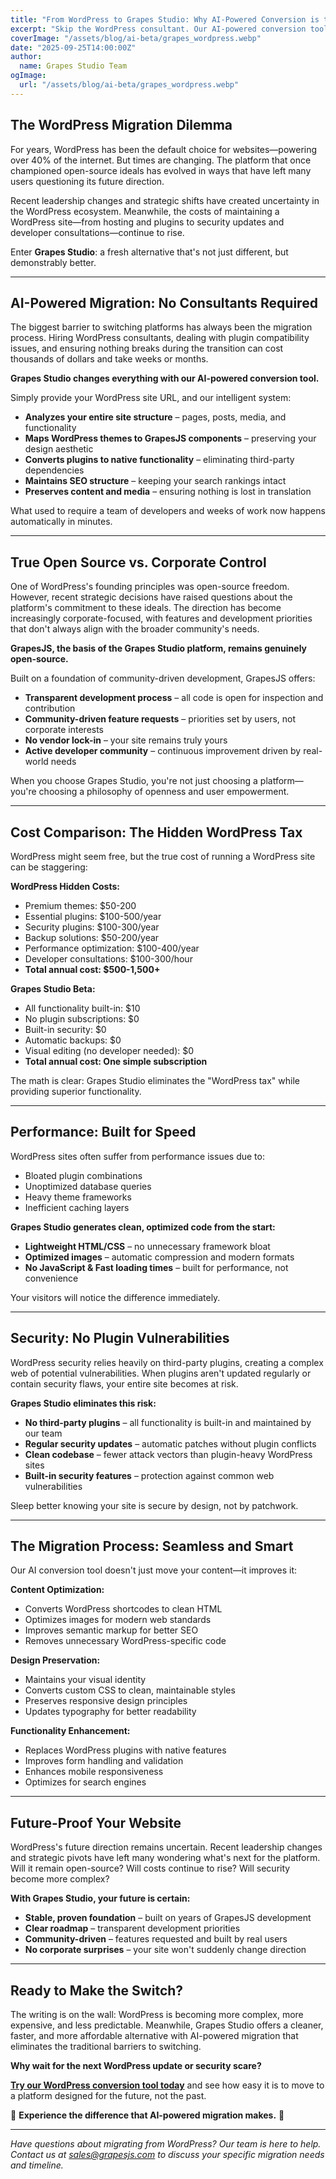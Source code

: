 ```yaml
---
title: "From WordPress to Grapes Studio: Why AI-Powered Conversion is the Future"
excerpt: "Skip the WordPress consultant. Our AI-powered conversion tool seamlessly migrates your WordPress site to Grapes Studio, giving you more control, lower costs, and true open-source freedom."
coverImage: "/assets/blog/ai-beta/grapes_wordpress.webp"
date: "2025-09-25T14:00:00Z"
author:
  name: Grapes Studio Team
ogImage:
  url: "/assets/blog/ai-beta/grapes_wordpress.webp"
---
```


## The WordPress Migration Dilemma

For years, WordPress has been the default choice for websites—powering over 40% of the internet. But times are changing. The platform that once championed open-source ideals has evolved in ways that have left many users questioning its future direction.

Recent leadership changes and strategic shifts have created uncertainty in the WordPress ecosystem. Meanwhile, the costs of maintaining a WordPress site—from hosting and plugins to security updates and developer consultations—continue to rise.

Enter **Grapes Studio**: a fresh alternative that's not just different, but demonstrably better.

---

## AI-Powered Migration: No Consultants Required

The biggest barrier to switching platforms has always been the migration process. Hiring WordPress consultants, dealing with plugin compatibility issues, and ensuring nothing breaks during the transition can cost thousands of dollars and take weeks or months.

**Grapes Studio changes everything with our AI-powered conversion tool.**

Simply provide your WordPress site URL, and our intelligent system:

- **Analyzes your entire site structure** – pages, posts, media, and functionality
- **Maps WordPress themes to GrapesJS components** – preserving your design aesthetic
- **Converts plugins to native functionality** – eliminating third-party dependencies
- **Maintains SEO structure** – keeping your search rankings intact
- **Preserves content and media** – ensuring nothing is lost in translation

What used to require a team of developers and weeks of work now happens automatically in minutes.

---

## True Open Source vs. Corporate Control

One of WordPress's founding principles was open-source freedom. However, recent strategic decisions have raised questions about the platform's commitment to these ideals. The direction has become increasingly corporate-focused, with features and development priorities that don't always align with the broader community's needs.

**GrapesJS, the basis of the Grapes Studio platform, remains genuinely open-source.**

Built on a foundation of community-driven development, GrapesJS offers:

- **Transparent development process** – all code is open for inspection and contribution
- **Community-driven feature requests** – priorities set by users, not corporate interests
- **No vendor lock-in** – your site remains truly yours
- **Active developer community** – continuous improvement driven by real-world needs

When you choose Grapes Studio, you're not just choosing a platform—you're choosing a philosophy of openness and user empowerment.

---

## Cost Comparison: The Hidden WordPress Tax

WordPress might seem free, but the true cost of running a WordPress site can be staggering:

**WordPress Hidden Costs:**
- Premium themes: $50-200
- Essential plugins: $100-500/year
- Security plugins: $100-300/year
- Backup solutions: $50-200/year
- Performance optimization: $100-400/year
- Developer consultations: $100-300/hour
- **Total annual cost: $500-1,500+**

**Grapes Studio Beta:**
- All functionality built-in: $10
- No plugin subscriptions: $0
- Built-in security: $0
- Automatic backups: $0
- Visual editing (no developer needed): $0
- **Total annual cost: One simple subscription**

The math is clear: Grapes Studio eliminates the "WordPress tax" while providing superior functionality.

---

## Performance: Built for Speed

WordPress sites often suffer from performance issues due to:

- Bloated plugin combinations
- Unoptimized database queries
- Heavy theme frameworks
- Inefficient caching layers

**Grapes Studio generates clean, optimized code from the start:**

- **Lightweight HTML/CSS** – no unnecessary framework bloat
- **Optimized images** – automatic compression and modern formats
- **No JavaScript & Fast loading times** – built for performance, not convenience

Your visitors will notice the difference immediately.

---

## Security: No Plugin Vulnerabilities

WordPress security relies heavily on third-party plugins, creating a complex web of potential vulnerabilities. When plugins aren't updated regularly or contain security flaws, your entire site becomes at risk.

**Grapes Studio eliminates this risk:**

- **No third-party plugins** – all functionality is built-in and maintained by our team
- **Regular security updates** – automatic patches without plugin conflicts
- **Clean codebase** – fewer attack vectors than plugin-heavy WordPress sites
- **Built-in security features** – protection against common web vulnerabilities

Sleep better knowing your site is secure by design, not by patchwork.

---

## The Migration Process: Seamless and Smart

Our AI conversion tool doesn't just move your content—it improves it:

**Content Optimization:**
- Converts WordPress shortcodes to clean HTML
- Optimizes images for modern web standards
- Improves semantic markup for better SEO
- Removes unnecessary WordPress-specific code

**Design Preservation:**
- Maintains your visual identity
- Converts custom CSS to clean, maintainable styles
- Preserves responsive design principles
- Updates typography for better readability

**Functionality Enhancement:**
- Replaces WordPress plugins with native features
- Improves form handling and validation
- Enhances mobile responsiveness
- Optimizes for search engines

---

## Future-Proof Your Website

WordPress's future direction remains uncertain. Recent leadership changes and strategic pivots have left many wondering what's next for the platform. Will it remain open-source? Will costs continue to rise? Will security become more complex?

**With Grapes Studio, your future is certain:**

- **Stable, proven foundation** – built on years of GrapesJS development
- **Clear roadmap** – transparent development priorities
- **Community-driven** – features requested and built by real users
- **No corporate surprises** – your site won't suddenly change direction

---

## Ready to Make the Switch?

The writing is on the wall: WordPress is becoming more complex, more expensive, and less predictable. Meanwhile, Grapes Studio offers a cleaner, faster, and more affordable alternative with AI-powered migration that eliminates the traditional barriers to switching.

**Why wait for the next WordPress update or security scare?**

**[Try our WordPress conversion tool today](https://grapesjs.com/?prompt=Copy+this+website+for+me:+https://wordpress.org)** and see how easy it is to move to a platform designed for the future, not the past.

🚀 **Experience the difference that AI-powered migration makes.** 🚀

---

*Have questions about migrating from WordPress? Our team is here to help. Contact us at [sales@grapesjs.com](mailto:sales@grapesjs.com) to discuss your specific migration needs and timeline.*
